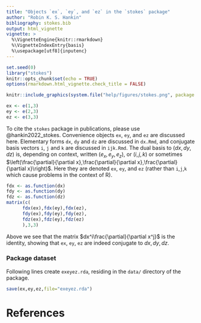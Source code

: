 ```yaml
---
title: "Objects `ex`, `ey`, and `ez` in the `stokes` package"
author: "Robin K. S. Hankin"
bibliography: stokes.bib
output: html_vignette
vignette: >
  %\VignetteEngine{knitr::rmarkdown}
  %\VignetteIndexEntry{basis}
  %\usepackage[utf8]{inputenc}
---
```


```r
set.seed(0)
library("stokes")
knitr::opts_chunk$set(echo = TRUE)
options(rmarkdown.html_vignette.check_title = FALSE)
```

```r
knitr::include_graphics(system.file("help/figures/stokes.png", package = "stokes"))
```


```r
ex <- e(1,3)
ey <- e(2,3)
ez <- e(3,3)
```

To cite the `stokes` package in publications, please use
@hankin2022_stokes.  Convenience objects `ex`, `ey`, and `ez` are
discussed here.  Elementary forms `dx`, `dy` and `dz` are discussed in
`dx.Rmd`, and conjugate basis vectors `i`, `j` and `k` are discussed
in `ijk.Rmd`.  The dual basis to $(dx,dy,dz)$ is, depending on
context, written $(e_x,e_y,e_z)$, or $(i,j,k)$ or sometimes
$\left(\frac{\partial}{\partial x},\frac{\partial}{\partial
x},\frac{\partial}{\partial x}\right)$.  Here they are denoted `ex`,
`ey`, and `ez` (rather than `i`,`j`,`k` which cause problems in the
context of R).


```r
fdx <- as.function(dx)
fdy <- as.function(dy)
fdz <- as.function(dz)
matrix(c(
      fdx(ex),fdx(ey),fdx(ez),
      fdy(ex),fdy(ey),fdy(ez),
      fdz(ex),fdz(ey),fdz(ez)
      ),3,3)
```

Above we see that the matrix $dx^i\frac{\partial}{\partial x^j}$ is
the identity, showing that `ex`, `ey`, `ez` are indeed conjugate to
$dx,dy,dz$.

### Package dataset

Following lines create `exeyez.rda`, residing in the `data/` directory of
the package.

```r
save(ex,ey,ez,file="exeyez.rda")
```

# References
